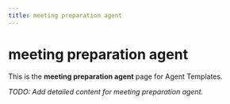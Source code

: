 ```yaml
---
title: meeting preparation agent
---
```


# meeting preparation agent

This is the **meeting preparation agent** page for Agent Templates.

_TODO: Add detailed content for meeting preparation agent._
